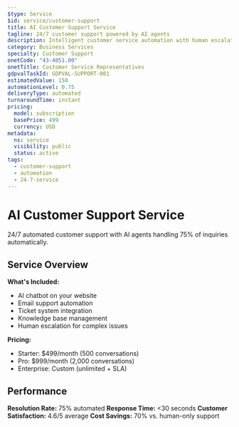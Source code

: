 ```yaml
---
$type: Service
$id: service/customer-support
title: AI Customer Support Service
tagline: 24/7 customer support powered by AI agents
description: Intelligent customer service automation with human escalation for complex issues
category: Business Services
specialty: Customer Support
onetCode: "43-4051.00"
onetTitle: Customer Service Representatives
gdpvalTaskId: GDPVAL-SUPPORT-001
estimatedValue: 150
automationLevel: 0.75
deliveryType: automated
turnaroundTime: instant
pricing:
  model: subscription
  basePrice: 499
  currency: USD
metadata:
  ns: service
  visibility: public
  status: active
tags:
  - customer-support
  - automation
  - 24-7-service
---
```


# AI Customer Support Service

24/7 automated customer support with AI agents handling 75% of inquiries automatically.

## Service Overview

**What's Included:**
- AI chatbot on your website
- Email support automation
- Ticket system integration
- Knowledge base management
- Human escalation for complex issues

**Pricing:**
- Starter: $499/month (500 conversations)
- Pro: $999/month (2,000 conversations)
- Enterprise: Custom (unlimited + SLA)

## Performance

**Resolution Rate:** 75% automated
**Response Time:** <30 seconds
**Customer Satisfaction:** 4.6/5 average
**Cost Savings:** 70% vs. human-only support
